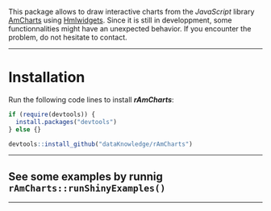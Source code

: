 This package allows to draw interactive charts from the *JavaScript* library [AmCharts][url_amcharts] using [Hmlwidgets][url_htmlwidgets].
Since it is still in developpment, some functionnalities might have an unexpected behavior. If you encounter the problem, do not hesitate to contact.

---

# Installation

Run the following code lines to install ***rAmCharts***:

```r
if (require(devtools)) {
  install.packages("devtools")
} else {}

devtools::install_github("dataKnowledge/rAmCharts")
```

---

## See some examples by runnig `rAmCharts::runShinyExamples()`


---

[url_amcharts]: http://www.amcharts.com
[url_htmlwidgets]: http://www.htmlwidgets.org
